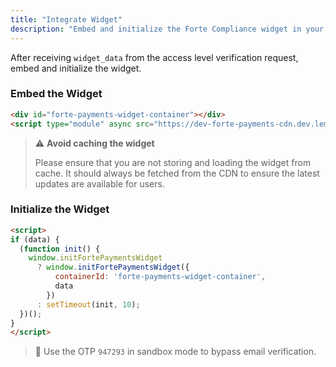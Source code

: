 ```yaml
---
title: "Integrate Widget"
description: "Embed and initialize the Forte Compliance widget in your frontend application."
---
```


After receiving `widget_data` from the access level verification request, embed and initialize the widget.

### Embed the Widget

```html
<div id="forte-payments-widget-container"></div>
<script type="module" async src="https://dev-forte-payments-cdn.dev.lemmax.com/forte-payments-widget.js"></script>
```

> ⚠️ **Avoid caching the widget**
>
> Please ensure that you are not storing and loading the widget from cache. It should always be fetched from the CDN to ensure the latest updates are available for users.

### Initialize the Widget

```html
<script>
if (data) {
  (function init() {
    window.initFortePaymentsWidget
      ? window.initFortePaymentsWidget({
          containerId: 'forte-payments-widget-container',
          data
        })
      : setTimeout(init, 10);
  })();
}
</script>
```

> 🧪 Use the OTP `947293` in sandbox mode to bypass email verification.